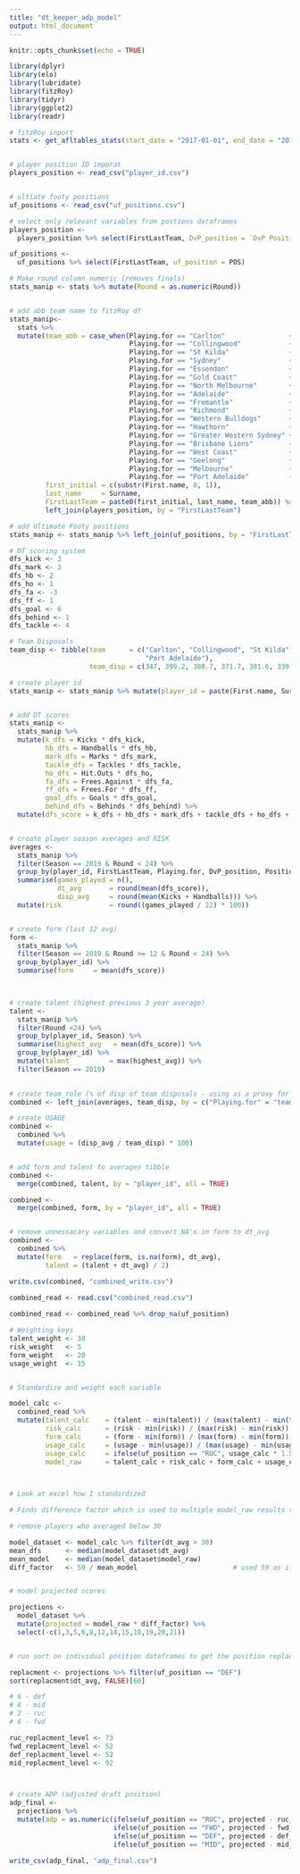 ```yaml
---
title: "dt_keeper_adp_model"
output: html_document
---
```


```r
knitr::opts_chunk$set(echo = TRUE)
```

```r
library(dplyr)
library(elo)
library(lubridate)
library(fitzRoy)
library(tidyr)
library(ggplot2)
library(readr)
```

```r
# fitzRoy inport
stats <- get_afltables_stats(start_date = "2017-01-01", end_date = "2019-12-01")


# player position ID imporat
players_position <- read_csv("player_id.csv")


# ultiate footy positions
uf_positions <- read_csv("uf_positions.csv")
```

```r

# select only relevant variables from postions dataframes
players_position <-
  players_position %>% select(FirstLastTeam, DvP_position = `DvP Position`, Position)

uf_positions <-
  uf_positions %>% select(FirstLastTeam, uf_position = POS)

# Make round column numeric (removes finals)
stats_manip <- stats %>% mutate(Round = as.numeric(Round))


# add abb team name to fitzRoy df 
stats_manip<- 
  stats %>%
  mutate(team_abb = case_when(Playing.for == "Carlton"                ~ "CAR",
                              Playing.for == "Collingwood"            ~ "COL",
                              Playing.for == "St Kilda"               ~ "STK",
                              Playing.for == "Sydney"                 ~ "SYD",
                              Playing.for == "Essendon"               ~ "ESS",
                              Playing.for == "Gold Coast"             ~ "GCS",
                              Playing.for == "North Melbourne"        ~ "NME",
                              Playing.for == "Adelaide"               ~ "ADE",
                              Playing.for == "Fremantle"              ~ "FRE",
                              Playing.for == "Richmond"               ~ "RIC",
                              Playing.for == "Western Bulldogs"       ~ "WBD",
                              Playing.for == "Hawthorn"               ~ "HAW",
                              Playing.for == "Greater Western Sydney" ~ "GWS",
                              Playing.for == "Brisbane Lions"         ~ "BRI",
                              Playing.for == "West Coast"             ~ "WCE",
                              Playing.for == "Geelong"                ~ "GEE",
                              Playing.for == "Melbourne"              ~ "MEL",
                              Playing.for == "Port Adelaide"          ~ "POR"),
         first_initial = c(substr(First.name, 0, 1)),                          # get first initial
         last_name     = Surname,                                              # extract last name
         FirstLastTeam = paste0(first_initial, last_name, team_abb)) %>%
         left_join(players_position, by = "FirstLastTeam")

# add Ultimate Footy positions
stats_manip <- stats_manip %>% left_join(uf_positions, by = "FirstLastTeam")        # add Ultimate Footy positions

```

```r
# DT scoring system
dfs_kick <- 3
dfs_mark <- 3
dfs_hb <- 2
dfs_ho <- 1
dfs_fa <- -3 
dfs_ff <- 1
dfs_goal <- 6
dfs_behind <- 1
dfs_tackle <- 4

# Team Disposals
team_disp <- tibble(team      = c("Carlton", "Collingwood", "St Kilda", "Sydney", "Essendon", "Gold Coast", "North Melbourne", "Adelaide", "Fremantle", "Richmond", "Western Bulldogs", "Hawthorn",                                          "Greater Western Sydney", "Brisbane Lions", "West Coast", "Geelong", "Melbourne",
                                  "Port Adelaide"), 
                    team_disp = c(347, 399.2, 388.7, 371.7, 381.6, 339.9, 367.9, 383, 363.1, 366.8, 387.6, 376.5, 377.9,                                    373.5, 356.1, 380.1, 386.2, 375.5))
```

```r

# create player id
stats_manip <- stats_manip %>% mutate(player_id = paste(First.name, Surname, ID, sep = ""))


# add DT scores
stats_manip <- 
  stats_manip %>%
  mutate(k_dfs = Kicks * dfs_kick,
         hb_dfs = Handballs * dfs_hb,
         mark_dfs = Marks * dfs_mark,
         tackle_dfs = Tackles * dfs_tackle,
         ho_dfs = Hit.Outs * dfs_ho,
         fa_dfs = Frees.Against * dfs_fa,
         ff_dfs = Frees.For * dfs_ff,
         goal_dfs = Goals * dfs_goal,
         behind_dfs = Behinds * dfs_behind) %>%
  mutate(dfs_score = k_dfs + hb_dfs + mark_dfs + tackle_dfs + ho_dfs + fa_dfs + ff_dfs + goal_dfs + behind_dfs)


# create player season averages and RISK
averages <- 
  stats_manip %>%
  filter(Season == 2019 & Round < 24) %>%
  group_by(player_id, FirstLastTeam, Playing.for, DvP_position, Position, uf_position) %>%
  summarise(games_played = n(),
            dt_avg       = round(mean(dfs_score)),
            disp_avg     = round(mean(Kicks + Handballs))) %>%
  mutate(risk            = round((games_played / 22) * 100))


# create form (last 12 avg)
form <- 
  stats_manip %>%
  filter(Season == 2019 & Round >= 12 & Round < 24) %>%
  group_by(player_id) %>%
  summarise(form     = mean(dfs_score)) 
    


# create talent (highest previous 3 year average)
talent <- 
  stats_manip %>%
  filter(Round <24) %>%
  group_by(player_id, Season) %>%
  summarise(highest_avg   = mean(dfs_score)) %>%
  group_by(player_id) %>%
  mutate(talent          = max(highest_avg)) %>%
  filter(Season == 2019)
 

# create team_role (% of disp of team disposals - using as a proxy for role in team)
combined <- left_join(averages, team_disp, by = c("Playing.for" = "team" ))

# create USAGE
combined <- 
  combined %>%
  mutate(usage = (disp_avg / team_disp) * 100)


# add form and talent to averages tibble
combined <- 
  merge(combined, talent, by = "player_id", all = TRUE) 

combined <- 
  merge(combined, form, by = "player_id", all = TRUE)


# remove unnessacary variables and convert NA's in form to dt_avg
combined <- 
  combined %>%
  mutate(form   = replace(form, is.na(form), dt_avg),
         talent = (talent + dt_avg) / 2) 
```

```r
write.csv(combined, "combined_write.csv")
  
combined_read <- read.csv("combined_read.csv")

combined_read <- combined_read %>% drop_na(uf_position)
```

```r

# Weighting keys
talent_weight <- 30
risk_weight   <- 5
form_weight   <- 20
usage_weight  <- 15


# Standardize and weight each variable

model_calc <- 
  combined_read %>%
  mutate(talent_calc    = (talent - min(talent)) / (max(talent) - min(talent)) * talent_weight,
         risk_calc      = (risk - min(risk)) / (max(risk) - min(risk)) * risk_weight,
         form_calc      = (form - min(form)) / (max(form) - min(form)) * form_weight,
         usage_calc     = (usage - min(usage)) / (max(usage) - min(usage)) * usage_weight, 
         usage_calc     = ifelse(uf_position == "RUC", usage_calc * 1.5, usage_calc),
         model_raw      = talent_calc + risk_calc + form_calc + usage_calc)


  
# Look at excel how I standardized

```

```r

# Finds difference factor which is used to multiple model_raw results to get a realistic projection

# remove players who averaged below 30

model_dataset <- model_calc %>% filter(dt_avg > 30) 
mean_dfs      <- median(model_dataset$dt_avg)
mean_model    <- median(model_dataset$model_raw)
diff_factor   <- 59 / mean_model                        # used 59 as it was the average between median and visual


# model projected scores

projections <- 
  model_dataset %>%
  mutate(projected = model_raw * diff_factor) %>%
  select(-c(1,3,5,6,8,12,14,15,18,19,20,21))


# run sort on individual position dataframes to get the position replacmanet value

replacment <- projections %>% filter(uf_position == "DEF")
sort(replacment$dt_avg, FALSE)[60]

# 6 - def
# 8 - mid
# 2 - ruc
# 6 - fwd

ruc_replacment_level <- 73
fwd_replacment_level <- 52
def_replacment_level <- 52
mid_replacment_level <- 92



# create ADP (adjusted draft position)
adp_final <- 
  projections %>%
  mutate(adp = as.numeric(ifelse(uf_position == "RUC", projected - ruc_replacment_level,
                          ifelse(uf_position == "FWD", projected - fwd_replacment_level,
                          ifelse(uf_position == "DEF", projected - def_replacment_level,
                          ifelse(uf_position == "MID", projected - mid_replacment_level, ""))))))
```

```r
write_csv(adp_final, "adp_final.csv")
```





